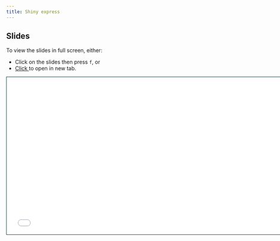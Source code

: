 ```yaml
---
title: Shiny express
---
```


## Slides

To view the slides in full screen, either:

- Click on the slides then press `f`, or
- <a href = "shiny-express-slides.html" target="_blank"> Click </a> to open in new tab.


```{=html}
<iframe class="slide-deck" src="shiny-express-slides.html" height="420" width="747" style="border: 1px solid #123233;"></iframe>
```
